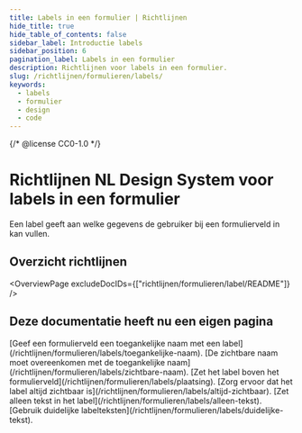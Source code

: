 ```yaml
---
title: Labels in een formulier | Richtlijnen
hide_title: true
hide_table_of_contents: false
sidebar_label: Introductie labels
sidebar_position: 6
pagination_label: Labels in een formulier
description: Richtlijnen voor labels in een formulier.
slug: /richtlijnen/formulieren/labels/
keywords:
  - labels
  - formulier
  - design
  - code
---
```


{/* @license CC0-1.0 */}


# Richtlijnen NL Design System voor labels in een formulier

Een label geeft aan welke gegevens de gebruiker bij een formulierveld in kan vullen.

## Overzicht richtlijnen

<OverviewPage excludeDocIDs={["richtlijnen/formulieren/label/README"]} />

## Deze documentatie heeft nu een eigen pagina

<FragmentRedirect id="geef-een-formulierveld-toegankelijke-naam-met-een-label">
  [Geef een formulierveld een toegankelijke naam met een label](/richtlijnen/formulieren/labels/toegankelijke-naam).
</FragmentRedirect>
<FragmentRedirect id="de-zichtbare-naam-moet-overeenkomen-met-de-toegankelijke-naam">
  [De zichtbare naam moet overeenkomen met de toegankelijke naam](/richtlijnen/formulieren/labels/zichtbare-naam).
</FragmentRedirect>
<FragmentRedirect id="zet-het-label-boven-het-formulierveld">
  [Zet het label boven het formulierveld](/richtlijnen/formulieren/labels/plaatsing).
</FragmentRedirect>
<FragmentRedirect id="zorg-ervoor-dat-het-label-altijd-zichtbaar-is">
  [Zorg ervoor dat het label altijd zichtbaar is](/richtlijnen/formulieren/labels/altijd-zichtbaar).
</FragmentRedirect>
<FragmentRedirect id="zet-alleen-tekst-in-het-label">
  [Zet alleen tekst in het label](/richtlijnen/formulieren/labels/alleen-tekst).
</FragmentRedirect>
<FragmentRedirect id="gebruik-duidelijke-labelteksten">
  [Gebruik duidelijke labelteksten](/richtlijnen/formulieren/labels/duidelijke-tekst).
</FragmentRedirect>

<FooterInfo />
